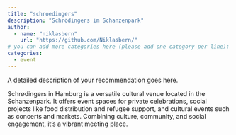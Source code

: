 ```yaml
---
title: "schroedingers"
description: "Schrödingers im Schanzenpark"
author:
  - name: "niklasbern"
    url: "https://github.com/Niklasbern/"
# you can add more categories here (please add one category per line):
categories:
  - event
---
```


A detailed description of your recommendation goes here.

Schrødingers in Hamburg is a versatile cultural venue located in the Schanzenpark. It offers event spaces for private celebrations, social projects like food distribution and refugee support, and cultural events such as concerts and markets. Combining culture, community, and social engagement, it’s a vibrant meeting place.
